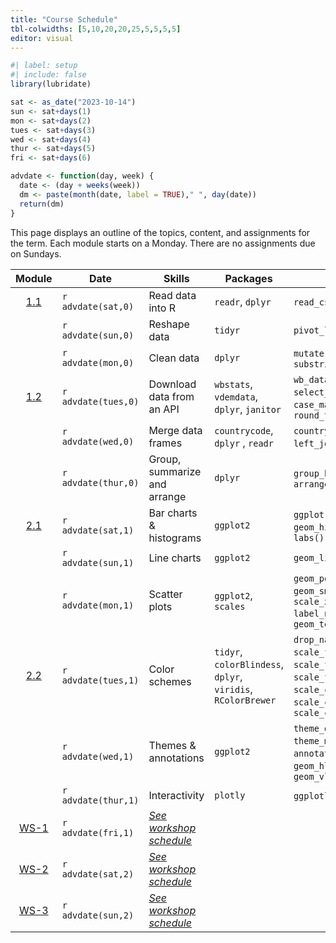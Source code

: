 ```yaml
---
title: "Course Schedule"
tbl-colwidths: [5,10,20,20,25,5,5,5,5]
editor: visual
---
```


```r
#| label: setup
#| include: false
library(lubridate)

sat <- as_date("2023-10-14")
sun <- sat+days(1)
mon <- sat+days(2)
tues <- sat+days(3)
wed <- sat+days(4)
thur <- sat+days(5)
fri <- sat+days(6)

advdate <- function(day, week) {
  date <- (day + weeks(week))
  dm <- paste(month(date, label = TRUE)," ", day(date))
  return(dm)  
}
```

This page displays an outline of the topics, content, and assignments for the term. Each module starts on a Monday. There are no assignments due on Sundays.

::: column-screen-inset-right
|                    Module                    | Date                | Skills                                               | Packages                                                     | Functions                                                                                                                                                                 |                                   Readings                                   |                                                           Reference                                                           | Videos                                                                                                                                       |                                                       Assignments                                                        |
|:--------------------------------------------:|---------------------|------------------------------------------------------|--------------------------------------------------------------|---------------------------------------------------------------------------------------------------------------------------------------------------------------------------|:----------------------------------------------------------------------------:|:-----------------------------------------------------------------------------------------------------------------------------:|----------------------------------------------------------------------------------------------------------------------------------------------|:------------------------------------------------------------------------------------------------------------------------:|
| [1.1](/modules/module-1.1.html "Module 1.1") | `r advdate(sat,0)`  | Read data into R                                     | `readr`, `dplyr`                                             | `read_csv()`, `glimpse()`                                                                                                                                                 |                                                                              |                          [📖](https://r4ds.hadley.nz/data-import.html#introduction "r4ds 8.1 & 8.2")                          | [🖥️](https://youtu.be/iOugfcOnoks "Downloading World Bank data")[🖥️](https://youtu.be/i5galFqlj8c "Reading data from a flat file")           |                                                                                                                          |
|                                              | `r advdate(sun,0)`  | Reshape data                                         | `tidyr`                                                      | `pivot_longer()`                                                                                                                                                          |                                                                              |                                 [📖](https://r4ds.hadley.nz/data-tidy.html "r4ds 6.1 & 6.3")                                  | [🖥️](https://youtu.be/yhFUUblhTNA "Reshaping data")                                                                                          |                                                                                                                          |
|                                              | `r advdate(mon,0)`  | Clean data                                           | `dplyr`                                                      | `mutate()`, `mutate_at()`, `substring()`                                                                                                                                  | [📖](https://link.springer.com/article/10.1057/palgrave.ap.5500151 "Norris") |                                                                                                                               | [🖥️](https://youtu.be/-JT8JSR1z5A "Truncating strings, changing variable types")[🖥️](https://youtu.be/7bgoebbzfKQ "Cleaning variable names") |                   [📘](https://blackboard.gwu.edu/ultra/courses/_387298_1/outline "Module 1.1. quiz")                    |
| [1.2](/modules/module-1.2.html "Module 1.2") | `r advdate(tues,0)` | Download data from an API                            | `wbstats`, `vdemdata`, `dplyr`, `janitor`                    | `wb_data()`, `vdem`, `select_()`, `filter()`, `case_match()`, `round_to_fraction()`                                                                                       |                                                                              |                                                                                                                               | [🖥️](https://youtu.be/aY284Dwn9go "Dowload data from the World Bank")[🖥️](https://youtu.be/tFmE3HlTyKQ "Filter data and select variables")   |                                                                                                                          |
|                                              | `r advdate(wed,0)`  | Merge data frames                                    | `countrycode`, `dplyr` , `readr`                             | `countrycode()`, `left_join()`, `write_csv()`                                                                                                                             |                                                                              |                            [📖](https://r4ds.hadley.nz/joins.html#sec-mutating-joins "r4ds, 20.3")                            | [🖥️](https://youtu.be/fPdnNFZ4Jn0 "Add country codes to data frame")[🖥️](https://youtu.be/-3LiSgUfSwY "Merge two data frames")               |                                                                                                                          |
|                                              | `r advdate(thur,0)` | Group, summarize and arrange                         | `dplyr`                                                      | `group_by()`, `summarize()`, `arrange()`                                                                                                                                  |                                                                              |                              [📖](https://r4ds.hadley.nz/data-transform.html#groups "r4ds, 4.5")                              | [🖥️](https://youtu.be/OmmSRcLhORg "Group, summarize and arrange")                                                                            |                    [📘](https://blackboard.gwu.edu/ultra/courses/_387298_1/outline "Module 1.2 quiz")                    |
| [2.1](/modules/module-2.1.html "Module 2.1") | `r advdate(sat,1)`  | Bar charts & histograms                              | `ggplot2`                                                    | `ggplot()`, `geom_col()`, `geom_histogram()`, `aes()`, `labs()`                                                                                                           |                                                                              | [📖](https://r4ds.hadley.nz/data-visualize.html "r4ds, 2")[📖](https://r4ds.hadley.nz/communication.html#labels "r4ds, 12.2") | [🖥️](https://youtu.be/NiLysFVL0_Y "Bar charts")[🖥️](https://youtu.be/xY5zD89mFf0 "Histograms")                                               |                                                                                                                          |
|                                              | `r advdate(sun,1)`  | Line charts                                          | `ggplot2`                                                    | `geom_line()`                                                                                                                                                             |                                                                              |                                                                                                                               | [🖥️](https://youtu.be/6WOStwopO7g "Line charts")                                                                                             |                                                                                                                          |
|                                              | `r advdate(mon,1)`  | Scatter plots                                        | `ggplot2`, `scales`                                          | `geom_point()`, `geom_smooth()`, `scale_x_log10(),` `label_number()`, `geom_text()`                                                                                       |  [📖](https://www-jstor-org.proxygw.wrlc.org/stable/1951731?seq=8 "Lipset")  |                                  [📖](https://r4ds.hadley.nz/layers.html "r4ds, 10.1-10.4")                                   | [🖥️](https://youtu.be/PPDxYesSN4A "Scatter plots")                                                                                           |                    [📘](https://blackboard.gwu.edu/ultra/courses/_387298_1/outline "Module 2.1 quiz")                    |
| [2.2](/modules/module-2.2.html "Module 2.2") | `r advdate(tues,1)` | Color schemes                                        | `tidyr`, `colorBlindess`, `dplyr`, `viridis`, `RColorBrewer` | `drop_na()`, `cvdPlot()`, `scale_fill_manual()`, `scale_fill_viridis_d()`, `scale_fill_brewer()`, `scale_color_manual()`, `scale_color_viridis_d()`, `scale_color_brewer` |                                                                              |                              [📖](https://r4ds.hadley.nz/communication.html#scales "r4ds, 12.4")                              | [🖥️](https://youtu.be/wMkHxYnkk6Q "Color schemes")                                                                                           |                                                                                                                          |
|                                              | `r advdate(wed,1)`  | Themes & annotations                                 | `ggplot2`                                                    | `theme_dark()`, `theme_minimal()`, `annotate()`, `geom_hline()`, `geom_vline()`                                                                                           |                                                                              |                        [📖](https://r4ds.hadley.nz/communication.html#annotations "r4ds, 12.3 & 12.5")                        | [🖥️](https://youtu.be/aYxg9nxF924 "Themes")[🖥️](https://youtu.be/jkddVyw5wh4 "Annotations")                                                  |                                                                                                                          |
|                                              | `r advdate(thur,1)` | Interactivity                                        | `plotly`                                                     | `ggplotly()`, `layout()`                                                                                                                                                  |                                                                              |                                                                                                                               | [🖥️](https://youtu.be/lfxYY7T2jTQ "Interactivity")                                                                                           |                    [📘](https://blackboard.gwu.edu/ultra/courses/_387298_1/outline "Module 2.2 quiz")                    |
|  [WS-1](/weeks/workshop-day1.html "Day 1")   | `r advdate(fri,1)`  | [*See workshop schedule*](/weeks/workshop-day1.html) |                                                              |                                                                                                                                                                           |                                                                              |                                                                                                                               |                                                                                                                                              |                            [🧮](/assignments/coding-assignment-1.html "Coding assignment 1")                             |
|  [WS-2](/weeks/workshop-day2.html "Day 2")   | `r advdate(sat,2)`  | [*See workshop schedule*](/weeks/workshop-day2.html) |                                                              |                                                                                                                                                                           |                                                                              |                                                                                                                               |                                                                                                                                              | [🧮](/assignments/coding-assignment-2.html "Coding assignment 2") [✍️](/project/project-assignment.html "Final project") |
|  [WS-3](/weeks/workshop-day3.html "Day 3")   | `r advdate(sun,2)`  | [*See workshop schedule*](/weeks/workshop-day3.html) |                                                              |                                                                                                                                                                           |                                                                              |                                                                                                                               |                                                                                                                                              |                                                                                                                          |
:::
